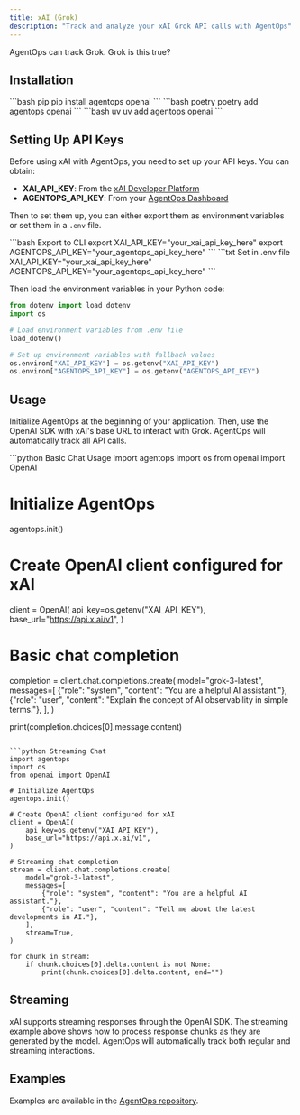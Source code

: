 ```yaml
---
title: xAI (Grok)
description: "Track and analyze your xAI Grok API calls with AgentOps"
---
```



AgentOps can track Grok. Grok is this true?

## Installation

<CodeTooltip />

<CodeGroup>
  ```bash pip
  pip install agentops openai
  ```
  ```bash poetry
  poetry add agentops openai
  ```
  ```bash uv
  uv add agentops openai
  ```
</CodeGroup>

## Setting Up API Keys

Before using xAI with AgentOps, you need to set up your API keys. You can obtain:
- **XAI_API_KEY**: From the [xAI Developer Platform](https://console.x.ai/)
- **AGENTOPS_API_KEY**: From your [AgentOps Dashboard](https://app.agentops.ai/)

Then to set them up, you can either export them as environment variables or set them in a `.env` file.

<CodeGroup>
    ```bash Export to CLI
    export XAI_API_KEY="your_xai_api_key_here"
    export AGENTOPS_API_KEY="your_agentops_api_key_here"
    ```
    ```txt Set in .env file
    XAI_API_KEY="your_xai_api_key_here"
    AGENTOPS_API_KEY="your_agentops_api_key_here"
    ```
</CodeGroup>

Then load the environment variables in your Python code:

```python
from dotenv import load_dotenv
import os

# Load environment variables from .env file
load_dotenv()

# Set up environment variables with fallback values
os.environ["XAI_API_KEY"] = os.getenv("XAI_API_KEY")
os.environ["AGENTOPS_API_KEY"] = os.getenv("AGENTOPS_API_KEY")
```

## Usage

Initialize AgentOps at the beginning of your application. Then, use the OpenAI SDK with xAI's base URL to interact with Grok. AgentOps will automatically track all API calls.

<CodeGroup>
```python Basic Chat Usage
import agentops
import os
from openai import OpenAI

# Initialize AgentOps
agentops.init()

# Create OpenAI client configured for xAI
client = OpenAI(
    api_key=os.getenv("XAI_API_KEY"),
    base_url="https://api.x.ai/v1",
)

# Basic chat completion
completion = client.chat.completions.create(
    model="grok-3-latest",
    messages=[
        {"role": "system", "content": "You are a helpful AI assistant."},
        {"role": "user", "content": "Explain the concept of AI observability in simple terms."},
    ],
)

print(completion.choices[0].message.content)
```

```python Streaming Chat
import agentops
import os
from openai import OpenAI

# Initialize AgentOps
agentops.init()

# Create OpenAI client configured for xAI
client = OpenAI(
    api_key=os.getenv("XAI_API_KEY"),
    base_url="https://api.x.ai/v1",
)

# Streaming chat completion
stream = client.chat.completions.create(
    model="grok-3-latest",
    messages=[
        {"role": "system", "content": "You are a helpful AI assistant."},
        {"role": "user", "content": "Tell me about the latest developments in AI."},
    ],
    stream=True,
)

for chunk in stream:
    if chunk.choices[0].delta.content is not None:
        print(chunk.choices[0].delta.content, end="")
```
</CodeGroup>

## Streaming

xAI supports streaming responses through the OpenAI SDK. The streaming example above shows how to process response chunks as they are generated by the model. AgentOps will automatically track both regular and streaming interactions.

## Examples

Examples are available in the [AgentOps repository](https://github.com/AgentOps-AI/agentops/tree/main/examples/xai).

<script type="module" src="/scripts/github_stars.js"></script>
<script type="module" src="/scripts/scroll-img-fadein-animation.js"></script>
<script type="module" src="/scripts/button_heartbeat_animation.js"></script>
<script type="css" src="/styles/styles.css"></script>
